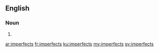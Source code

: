 ==English==

===Noun===
{{head|en|plural}}

# {{plural of|imperfect|lang=en|nocat=1}}

[[ar:imperfects]]
[[fr:imperfects]]
[[ku:imperfects]]
[[my:imperfects]]
[[sv:imperfects]]